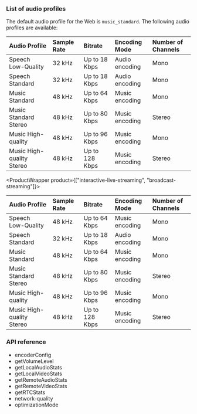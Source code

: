

<PlatformWrapper platform="web">

### List of audio profiles

<ProductWrapper product="video-calling">

The default audio profile for the Web <Vg k="VSDK"/> is `music_standard`. The following audio profiles are available:

|Audio Profile |Sample Rate |Bitrate |Encoding Mode |Number of Channels|
|:---|:---|:---|:---|:---|
|Speech Low-Quality |32 kHz|Up to 18 Kbps |Audio encoding |Mono|
|Speech Standard |32 kHz|Up to 18 Kbps |Audio encoding |Mono|
|Music Standard|48 kHz|Up to 64 Kbps |Music encoding |Mono|
|Music Standard Stereo |48 kHz|Up to 80 Kbps |Music encoding |Stereo|
|Music High-quality |48 kHz|Up to 96 Kbps |Music encoding|Mono|
|Music High-quality Stereo |48 kHz|Up to 128 Kbps |Music encoding |Stereo|

</ProductWrapper>

<ProductWrapper product={["interactive-live-streaming", "broadcast-streaming"]}>
    
|Audio Profile |Sample Rate |Bitrate |Encoding Mode |Number of Channels|
|:---|:---|:---|:---|:---|
|Speech Low-Quality|48 kHz|Up to 64 Kbps |Music encoding |Mono|
|Speech Standard |32 kHz|Up to 18 Kbps |Audio encoding |Mono|
|Music Standard|48 kHz|Up to 64 Kbps |Music encoding |Mono|
|Music Standard Stereo |48 kHz|Up to 80 Kbps |Music encoding |Stereo|
|Music High-quality |48 kHz|Up to 96 Kbps |Music encoding|Mono|
|Music High-quality Stereo |48 kHz|Up to 128 Kbps |Music encoding |Stereo|

</ProductWrapper>

### API reference

- <Link to="{{global.API_REF_WEB_ROOT}}/interfaces/microphoneaudiotrackinitconfig.html#encoderconfig">encoderConfig</Link>
- <Link to="{{global.API_REF_WEB_ROOT}}/interfaces/imicrophoneaudiotrack.html#getvolumelevel">getVolumeLevel</Link>
- <Link to="{{global.API_REF_WEB_ROOT}}/interfaces/iagorartcclient.html#getlocalaudiostats">getLocalAudioStats</Link>
- <Link to="{{global.API_REF_WEB_ROOT}}/interfaces/iagorartcclient.html#getlocalvideostats">getLocalVideoStats</Link>
- <Link to="{{global.API_REF_WEB_ROOT}}/interfaces/iagorartcclient.html#getremoteaudiostats">getRemoteAudioStats</Link>
- <Link to="{{global.API_REF_WEB_ROOT}}/interfaces/iagorartcclient.html#getremotevideostats">getRemoteVideoStats</Link>
- <Link to="{{global.API_REF_WEB_ROOT}}/interfaces/iagorartcclient.html#getrtcstats">getRTCStats</Link>
- <Link to="{{global.API_REF_WEB_ROOT}}/interfaces/iagorartcclient.html#event_network_quality">network-quality</Link>
- <Link to="{{global.API_REF_WEB_ROOT}}/interfaces/cameravideotrackinitconfig.html#optimizationmode">optimizationMode</Link>


</PlatformWrapper>
